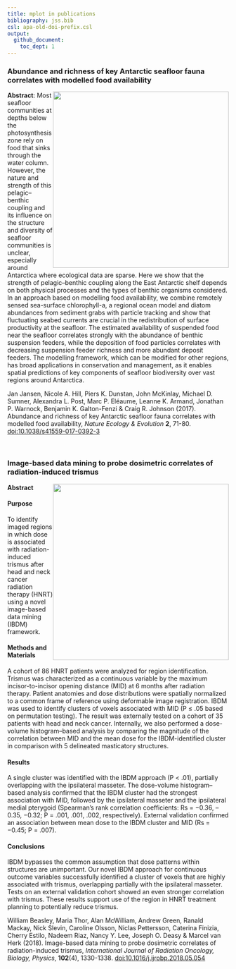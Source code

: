 ```yaml
---
title: mplot in publications
bibliography: jss.bib
csl: apa-old-doi-prefix.csl
output: 
  github_document:
    toc_dept: 1
---
```





### Abundance and richness of key Antarctic seafloor fauna correlates with modelled food availability 
<img style="float: right; height: 400px" src="images/nature.png">

**Abstract**: Most seafloor communities at depths below the photosynthesis zone rely on food that sinks through the water column. However, the nature and strength of this pelagic–benthic coupling and its influence on the structure and diversity of seafloor communities is unclear, especially around Antarctica where ecological data are sparse. Here we show that the strength of pelagic–benthic coupling along the East Antarctic shelf depends on both physical processes and the types of benthic organisms considered. In an approach based on modelling food availability, we combine remotely sensed sea-surface chlorophyll-a, a regional ocean model and diatom abundances from sediment grabs with particle tracking and show that fluctuating seabed currents are crucial in the redistribution of surface productivity at the seafloor. The estimated availability of suspended food near the seafloor correlates strongly with the abundance of benthic suspension feeders, while the deposition of food particles correlates with decreasing suspension feeder richness and more abundant deposit feeders. The modelling framework, which can be modified for other regions, has broad applications in conservation and management, as it enables spatial predictions of key components of seafloor biodiversity over vast regions around Antarctica.

Jan Jansen, Nicole A. Hill, Piers K. Dunstan, John McKinlay, Michael D. Sumner, Alexandra L. Post, Marc P. Eléaume, Leanne K. Armand, Jonathan P. Warnock, Benjamin K. Galton-Fenzi & Craig R. Johnson (2017).  Abundance and richness of key Antarctic seafloor fauna correlates with modelled food availability, _Nature Ecology & Evolution_ **2**, 71-80. [doi:10.1038/s41559-017-0392-3](http://dx.doi.org/10.1038/s41559-017-0392-3)

<br>

### Image-based data mining to probe dosimetric correlates of radiation-induced trismus
<img style="float: right; height: 400px" src="images/oncology.png">

**Abstract** 

#### Purpose

To identify imaged regions in which dose is associated with radiation-induced trismus after head and neck cancer radiation therapy (HNRT) using a novel image-based data mining (IBDM) framework.

#### Methods and Materials

A cohort of 86 HNRT patients were analyzed for region identification. Trismus was characterized as a continuous variable by the maximum incisor-to-incisor opening distance (MID) at 6 months after radiation therapy. Patient anatomies and dose distributions were spatially normalized to a common frame of reference using deformable image registration. IBDM was used to identify clusters of voxels associated with MID (P ≤ .05 based on permutation testing). The result was externally tested on a cohort of 35 patients with head and neck cancer. Internally, we also performed a dose-volume histogram–based analysis by comparing the magnitude of the correlation between MID and the mean dose for the IBDM-identified cluster in comparison with 5 delineated masticatory structures.

#### Results

A single cluster was identified with the IBDM approach (P < .01), partially overlapping with the ipsilateral masseter. The dose-volume histogram–based analysis confirmed that the IBDM cluster had the strongest association with MID, followed by the ipsilateral masseter and the ipsilateral medial pterygoid (Spearman’s rank correlation coefficients: Rs = −0.36, –0.35, −0.32; P = .001, .001, .002, respectively). External validation confirmed an association between mean dose to the IBDM cluster and MID (Rs = −0.45; P = .007).

#### Conclusions

IBDM bypasses the common assumption that dose patterns within structures are unimportant. Our novel IBDM approach for continuous outcome variables successfully identified a cluster of voxels that are highly associated with trismus, overlapping partially with the ipsilateral masseter. Tests on an external validation cohort showed an even stronger correlation with trismus. These results support use of the region in HNRT treatment planning to potentially reduce trismus.

William Beasley, Maria Thor, Alan McWilliam, Andrew Green, Ranald Mackay, Nick Slevin, Caroline Olsson, Niclas Pettersson, Caterina Finizia, Cherry Estilo, Nadeem Riaz, Nancy Y. Lee, Joseph O. Deasy & Marcel van Herk (2018). Image-based data mining to probe dosimetric correlates of radiation-induced trismus,
_International Journal of Radiation Oncology, Biology, Physics_, **102**(4), 1330-1338. [doi:10.1016/j.ijrobp.2018.05.054](https://doi.org/10.1016/j.ijrobp.2018.05.054)